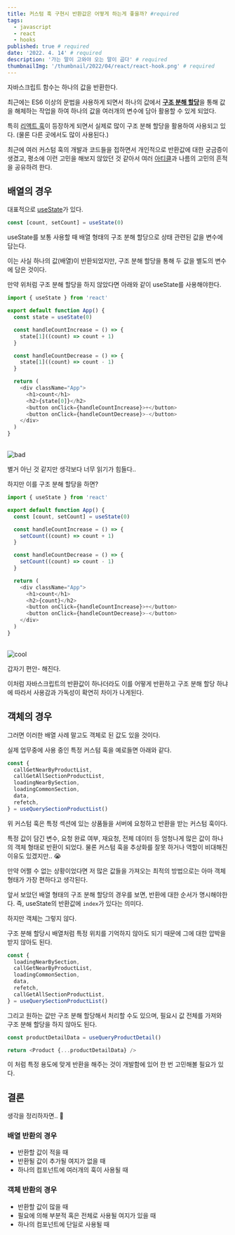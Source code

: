 ```yaml
---
title: 커스텀 훅 구현시 반환값은 어떻게 하는게 좋을까? #required
tags:
  - javascript
  - react
  - hooks
published: true # required
date: '2022. 4. 14' # required
description: '가는 말이 고와야 오는 말이 곱다' # required
thumbnailImg: '/thumbnail/2022/04/react/react-hook.png' # required
---
```


자바스크립트 함수는 하나의 값을 반환한다.

최근에는 ES6 이상의 문법을 사용하게 되면서 하나의 값에서 [**구조 분해 할당**](https://developer.mozilla.org/ko/docs/Web/JavaScript/Reference/Operators/Destructuring_assignment)을 통해 값을 해체하는 작업을 하여 하나의 값을 여러개의 변수에 담아 활용할 수 있게 되었다.

특히 [리액트 훅](https://ko.reactjs.org/docs/hooks-intro.html)이 등장하게 되면서 실제로 많이 구조 분해 할당을 활용하여 사용되고 있다. (물론 다른 곳에서도 많이 사용된다.)

최근에 여러 커스텀 훅의 개발과 코드들을 접하면서 개인적으로 반환값에 대한 궁금증이 생겼고, 평소에 이런 고민을 해보지 않았던 것 같아서 여러 [아티클](https://dev.to/namick/writing-your-own-react-hooks-the-return-value-3lp6)과 나름의 고민의 흔적을 공유하려 한다.

## 배열의 경우

대표적으로 [useState](https://ko.reactjs.org/docs/hooks-reference.html#usestate)가 있다.

```javascript
const [count, setCount] = useState(0)
```

useState를 보통 사용할 때 배열 형태의 구조 분해 할당으로 상태 관련된 값을 변수에 담는다.

이는 사실 하나의 값(배열)이 반환되었지만, 구조 분해 할당을 통해 두 값을 별도의 변수에 담은 것이다.

만약 위처럼 구조 분해 할당을 하지 않았다면 아래와 같이 useState를 사용해야한다.

```javascript
import { useState } from 'react'

export default function App() {
  const state = useState(0)

  const handleCountIncrease = () => {
    state[1]((count) => count + 1)
  }

  const handleCountDecrease = () => {
    state[1]((count) => count - 1)
  }

  return (
    <div className="App">
      <h1>count</h1>
      <h2>{state[0]}</h2>
      <button onClick={handleCountIncrease}>+</button>
      <button onClick={handleCountDecrease}>-</button>
    </div>
  )
}
```

<br />
<img src="/images/2022/04/react/bad.png" alt="bad" style={{ display: 'block', margin: '0 auto' }} />

별거 아닌 것 같지만 생각보다 너무 읽기가 힘들다..

하지만 이를 구조 분해 할당을 하면?

```javascript
import { useState } from 'react'

export default function App() {
  const [count, setCount] = useState(0)

  const handleCountIncrease = () => {
    setCount((count) => count + 1)
  }

  const handleCountDecrease = () => {
    setCount((count) => count - 1)
  }

  return (
    <div className="App">
      <h1>count</h1>
      <h2>{count}</h2>
      <button onClick={handleCountIncrease}>+</button>
      <button onClick={handleCountDecrease}>-</button>
    </div>
  )
}
```

<br />
<img
  src="/images/2022/04/react/cool.png"
  alt="cool"
  style={{ display: 'block', margin: '0 auto' }}
/>

갑자기 편안- 해진다.

이처럼 자바스크립트의 반환값이 하나더라도 이를 어떻게 반환하고 구조 분해 할당 하냐에 따라서 사용감과 가독성이 확연히 차이가 나게된다.

## 객체의 경우

그러면 이러한 배열 사례 말고도 객체로 된 값도 있을 것이다.

실제 업무중에 사용 중인 특정 커스텀 훅을 예로들면 아래와 같다.

```javascript
const {
  callGetNearByProductList,
  callGetAllSectionProductList,
  loadingNearBySection,
  loadingCommonSection,
  data,
  refetch,
} = useQuerySectionProductList()
```

위 커스텀 훅은 특정 섹션에 있는 상품들을 서버에 요청하고 반환을 받는 커스텀 훅이다.

특정 값이 담긴 변수, 요청 완료 여부, 재요청, 전체 데이터 등 엄청나게 많은 값이 하나의 객체 형태로 반환이 되었다.
물론 커스텀 훅을 추상화를 잘못 하거나 역할이 비대해진 이유도 있겠지만.. 😭

만약 어쩔 수 없는 상황이었다면 저 많은 값들을 가져오는 최적의 방법으로는 아마 객체 형태가 가장 편하다고 생각된다.

앞서 보았던 배열 형태의 구조 분해 할당의 경우를 보면, 반환에 대한 순서가 명시해야한다.
즉, useState의 반환값에 `index`가 있다는 의미다.

하지만 객체는 그렇지 않다.

구조 분해 할당시 배열처럼 특정 위치를 기억하지 않아도 되기 때문에 그에 대한 압박을 받지 않아도 된다.

```javascript
const {
  loadingNearBySection,
  callGetNearByProductList,
  loadingCommonSection,
  data,
  refetch,
  callGetAllSectionProductList,
} = useQuerySectionProductList()
```

그리고 원하는 값만 구조 분해 할당해서 처리할 수도 있으며, 필요시 값 전체를 가져와 구조 분해 할당을 하지 않아도 된다.

```javascript
const productDetailData = useQueryProductDetail()

return <Product {...productDetailData} />
```

이 처럼 특정 용도에 맞게 반환을 해주는 것이 개발함에 있어 한 번 고민해볼 필요가 있다.

## 결론

생각을 정리하자면.. 🤔

### 배열 반환의 경우

- 반환할 값이 적을 때
- 반환될 값이 추가될 여지가 없을 때
- 하나의 컴포넌트에 여러개의 훅이 사용될 때

### 객체 반환의 경우

- 반환할 값이 많을 때
- 필요에 의해 부분적 혹은 전체로 사용될 여지가 있을 때
- 하나의 컴포넌트에 단일로 사용될 때
